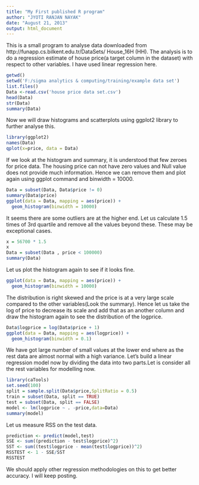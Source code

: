 ```yaml
---
title: "My First published R program"
author: "JYOTI RANJAN NAYAK"
date: "August 21, 2013"
output: html_document
---
```


This is a small program to analyse data downloaded from http://funapp.cs.bilkent.edu.tr/DataSets/  House_16H (HH). The analysis is to do a regression estimate of house price(a target column in the dataset) with respect to other variables. I have used linear regression here.
```r
getwd()
setwd('F:/sigma analytics & computing/training/example data set')
list.files()
Data <-read.csv('house price data set.csv')
head(Data)
str(Data)
summary(Data)
```


Now we will draw histograms and scatterplots using ggplot2 library to further analyse this.

```r
library(ggplot2)
names(Data)
qplot(x=price, data = Data) 
```

If we look at the histogram and summary, it is understood that few zeroes for price data. The housing price can not have zero values and Null value does not provide much information. Hence we can remove them and plot again using ggplot command and binwidth = 10000.  

```r
Data = subset(Data, Data$price != 0)
summary(Data$price)
ggplot(data = Data, mapping = aes(price)) +
  geom_histogram(binwidth = 10000)

```


It seems there are some outliers are at the higher end. Let us calculate 1.5 times of 3rd quartile and remove all the values beyond these. These may be exceptional cases.  

```r
x = 56700 * 1.5 
x
Data = subset(Data , price < 100000)
summary(Data)
```

Let us plot the histogram again to see if it looks fine.

```r
ggplot(data = Data, mapping = aes(price)) +
  geom_histogram(binwidth = 10000)

```


The distribution is right skewed and the price is at a very large scale compared to the other variables(Look the summary). Hence let us take the log of price to decrease its scale and add that as an another column and draw the histogram again to see the distribution of the logprice.  

```r
Data$logprice = log(Data$price + 1)
ggplot(data = Data, mapping = aes(logprice)) +
  geom_histogram(binwidth = 0.1)


```


We have got large number of small values at the lower end where as the rest data are almost normal with a high variance. Let's build a linear regression model now by dividing the data into two parts.Let is consider all the rest variables for modelling now.

```r
library(caTools)
set.seed(100)
split = sample.split(Data$price,SplitRatio = 0.5)
train = subset(Data, split == TRUE)
test = subset(Data, split == FALSE)
model <- lm(logprice ~ . -price,data=Data)
summary(model)
```

Let us measure RSS on the test data.

```r
prediction <- predict(model,test)
SSE <- sum((prediction - test$logprice)^2)
SST <- sum((test$logprice - mean(test$logprice))^2)
RSSTEST <- 1 - SSE/SST
RSSTEST
```

We should apply other regression methodologies on this to get better accuracy. I will keep posting.
